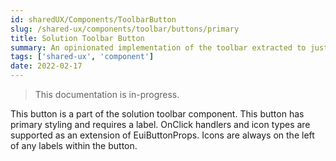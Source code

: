 ```yaml
---
id: sharedUX/Components/ToolbarButton
slug: /shared-ux/components/toolbar/buttons/primary
title: Solution Toolbar Button
summary: An opinionated implementation of the toolbar extracted to just the button.
tags: ['shared-ux', 'component']
date: 2022-02-17
---
```


> This documentation is in-progress.

This button is a part of the solution toolbar component. This button has primary styling and requires a label. OnClick handlers and icon types are supported as an extension of EuiButtonProps. Icons are always on the left of any labels within the button.
